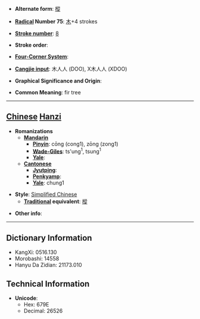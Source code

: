 * '''Alternate form''': [[樅]]

* '''[[Wiktionary:Chinese radical index| Radical]] Number 75''': [[Wiktionary:Chinese radical index 木|木]]+4 strokes

* '''[[Wiktionary:Chinese total strokes index|Stroke number]]''': [[Wiktionary:Chinese total strokes index 8|8]]

* '''Stroke order''': 

* '''[[Wiktionary:Chinese four corner index|Four-Corner System]]''': 

* '''[[Wiktionary:Chinese Cangjie index|Cangjie input]]''': 木人人 (DOO), X木人人 (XDOO)

* '''Graphical Significance and Origin''': 

* '''Common Meaning''': fir tree

----

== [[Chinese]] [[Hanzi]] ==

* '''Romanizations'''
** '''[[Mandarin]]'''
*** '''[[Pinyin]]''': cōng (cong1), zōng (zong1)
*** '''[[Wade-Giles]]''': ts'ung<sup>1</sup>, tsung<sup>1</sup>
*** '''[[Yale]]''': 
** '''[[Cantonese]]'''
*** '''[[Jyutping]]''':
*** '''[[Penkyamp]]''': 
*** '''[[Yale]]''': chung1

* '''Style''': [[Simplified Chinese]] 
** '''[[Traditional Chinese|Traditional]] equivalent''': [[樅]]

* '''Other info''': 

----

== Dictionary Information ==

* KangXi: 0516.130
* Morobashi: 14558
* Hanyu Da Zidian: 21173.010

== Technical Information ==

* '''Unicode''':
** Hex: 679E
** Decimal: 26526